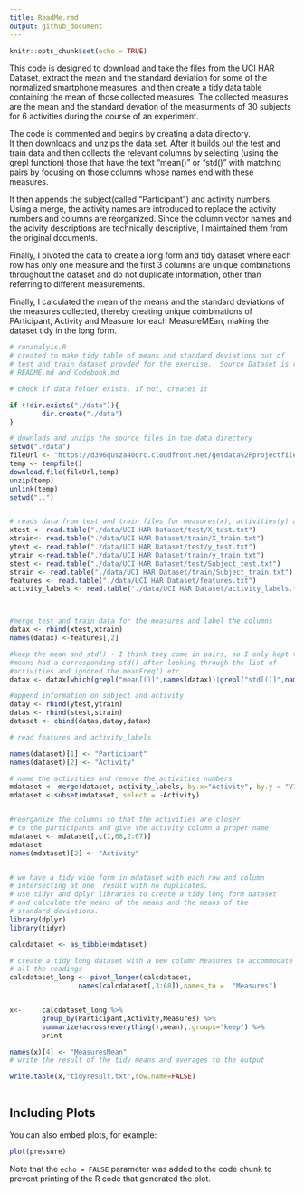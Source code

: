 ```yaml
---
title: ReadMe.rmd
output: github_document
---
```


```r
knitr::opts_chunk$set(echo = TRUE)
```

This code is designed to download and take the files from the UCI HAR Dataset, extract the mean and the standard deviation for some of the normalized smartphone measures, and then create a tidy data table containing the mean of those collected measures.  The collected measures are the mean and the standard devation of the measurments of 30 subjects for 6 activities during the course of an experiment.

The code is commented and begins by creating a data directory.  
It then downloads and unzips the data set.
After it builds out the test and train data and then collects the relevant columns by selecting (using the grepl function) those that have the text "mean()" or "std()" with matching pairs by focusing on those columns whose names end with these measures.

It then appends the subject(called "Participant") and activity numbers.  Using a merge, the activity names are introduced to replace the activity numbers and columns are reorganized.  Since the column vector names and the acivity descriptions are technically descriptive, I maintained them from the original documents.

Finally, I pivoted the data to create a long form and tidy dataset where each row has only one measure and the first 3 columns are unique combinations throughout the dataset and do not duplicate information, other than referring to different measurements.

Finally, I calculated the mean of the means and the standard deviations of the measures collected, thereby creating unique combinations of PArticipant, Activity and Measure for each MeasureMEan, making the dataset tidy in the long form.


```r
# runanalyis.R
# created to make tidy table of means and standard deviations out of
# test and train dataset provded for the exercise.  Source Dataset is referenced
# README.md and Codebook.md

# check if data folder exists, if not, creates it

if (!dir.exists("./data")){ 
        dir.create("./data")
}

# downlads and unzips the source files in the data directory 
setwd("./data")
fileUrl <- "https://d396qusza40orc.cloudfront.net/getdata%2Fprojectfiles%2FUCI%20HAR%20Dataset.zip"
temp <- tempfile()
download.file(fileUrl,temp)
unzip(temp)
unlink(temp)
setwd("..")


# reads data from test and train files for measures(x), activities(y) and subjects (S)
xtest <- read.table("./data/UCI HAR Dataset/test/X_test.txt")
xtrain<- read.table("./data/UCI HAR Dataset/train/X_train.txt")
ytest <- read.table("./data/UCI HAR Dataset/test/y_test.txt")
ytrain <-read.table("./data/UCI HAR Dataset/train/y_train.txt")
stest <- read.table("./data/UCI HAR Dataset/test/Subject_test.txt")
strain <- read.table("./data/UCI HAR Dataset/train/Subject_train.txt")
features <- read.table("./data/UCI HAR Dataset/features.txt")
activity_labels <- read.table("./data/UCI HAR Dataset/activity_labels.txt")



#merge test and train data for the measures and label the columns
datax <- rbind(xtest,xtrain)
names(datax) <-features[,2]

#keep the mean and std() - I think they come in pairs, so I only kept the activities whose 
#means had a corresponding std() after looking through the list of 
#activities and ignored the meanFreq() etc
datax <- datax[which(grepl("mean[()]",names(datax))|grepl("std[()]",names(datax)))]

#append information on subject and activity
datay <- rbind(ytest,ytrain)
datas <- rbind(stest,strain)
dataset <- cbind(datas,datay,datax)

# read features and activity_labels

names(dataset)[1] <- "Participant" 
names(dataset)[2] <- "Activity"

# name the activities and remove the activities numbers
mdataset <- merge(dataset, activity_labels, by.x="Activity", by.y = "V1") 
mdataset <-subset(mdataset, select = -Activity)


#reorganize the columns so that the activities are closer 
# to the participants and give the activity column a proper name
mdataset <- mdataset[,c(1,68,2:67)]
mdataset
names(mdataset)[2] <- "Activity"


# we have a tidy wide form in mdataset with each row and column 
# intersecting at one  result with no duplicates.  
# use tidyr and dplyr libraries to create a tidy long form dataset
# and calculate the means of the means and the means of the 
# standard deviations.
library(dplyr)
library(tidyr)

calcdataset <- as_tibble(mdataset)

# create a tidy long dataset with a new column Measures to accommodate
# all the readings
calcdataset_long <- pivot_longer(calcdataset,
                 names(calcdataset[,3:68]),names_to =  "Measures")


x<-     calcdataset_long %>%
        group_by(Participant,Activity,Measures) %>%
        summarize(across(everything(),mean),.groups="keep") %>%
        print

names(x)[4] <- "MeasuresMean"
# write the result of the tidy means and averages to the output

write.table(x,"tidyresult.txt",row.name=FALSE)
        
```

## Including Plots

You can also embed plots, for example:

```r
plot(pressure)
```

Note that the `echo = FALSE` parameter was added to the code chunk to prevent printing of the R code that generated the plot.
